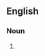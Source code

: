 {{also|pencil-necks}}

==English==

===Noun===
{{head|en|noun form}}

# {{plural of|pencilneck|lang=en}}